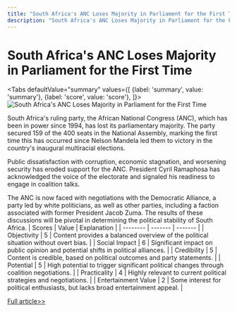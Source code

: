 ```yaml
---
title: "South Africa's ANC Loses Majority in Parliament for the First Time"
description: "South Africa's ANC Loses Majority in Parliament for the First Time"
---
```



# South Africa's ANC Loses Majority in Parliament for the First Time


<Tabs
	defaultValue="summary"
	values={[
	{label: 'summary', value: 'summary'},
	{label: 'score', value: 'score'},
]}>
<TabItem value="summary">
<img
  src="https://pub-0a8ecc5052d0464f962a5358e503f73e.r2.dev/2024/06/Pol-VEH-1717382488-0.jpg"
  alt="South Africa's ANC Loses Majority in Parliament for the First Time"
/>



South Africa's ruling party, the African National Congress (ANC), which has been in power since 1994, has lost its parliamentary majority. The party secured 159 of the 400 seats in the National Assembly, marking the first time this has occurred since Nelson Mandela led them to victory in the country's inaugural multiracial elections.

Public dissatisfaction with corruption, economic stagnation, and worsening security has eroded support for the ANC. President Cyril Ramaphosa has acknowledged the voice of the electorate and signaled his readiness to engage in coalition talks.

The ANC is now faced with negotiations with the Democratic Alliance, a party led by white politicians, as well as other parties, including a faction associated with former President Jacob Zuma. The results of these discussions will be pivotal in determining the political stability of South Africa.
</TabItem>
<TabItem value="score">
	| Scores     | Value   | Explanation |
	| -------- | ------- | ------- |
	| Objectivity  | 5    | Content provides a balanced overview of the political situation without overt bias.    |
	| Social Impact | 6     | Significant impact on public opinion and potential shifts in political alliances.    |
	| Credibility    | 5    | Content is credible, based on political outcomes and party statements.    |
	| Potential    | 5    | High potential to trigger significant political changes through coalition negotiations.    |
	| Practicality    | 4    | Highly relevant to current political strategies and negotiations.    |
	| Entertainment Value    | 2    | Some interest for political enthusiasts, but lacks broad entertainment appeal.    |
</TabItem>
</Tabs>

[Full article>>](https://www3.nhk.or.jp/nhkworld/en/news/20240603_09/)
